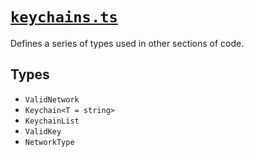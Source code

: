 # [`keychains.ts`](https://github.com/HausDAO/daohaus-monorepo/blob/develop/libs/common-utilities/src/types/keychains.ts)

Defines a series of types used in other sections of code.

## Types

- `ValidNetwork`
- `Keychain<T = string>`
- `KeychainList`
- `ValidKey`
- `NetworkType`

